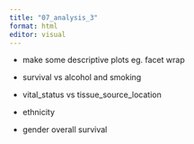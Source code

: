 ```yaml
---
title: "07_analysis_3"
format: html
editor: visual
---
```


-   make some descriptive plots eg. facet wrap

-   survival vs alcohol and smoking

-   vital_status vs tissue_source_location

-   ethnicity

-   gender overall survival
